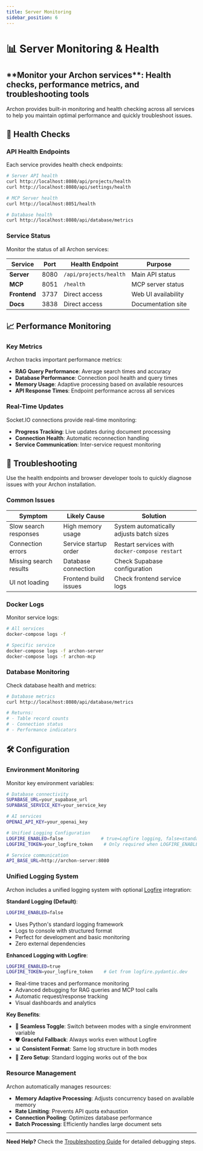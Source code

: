 ```yaml
---
title: Server Monitoring
sidebar_position: 6
---
```



# 📊 Server Monitoring & Health

<div className="hero hero--primary">
  <div className="container">
    <h2 className="hero__subtitle">
      **Monitor your Archon services**: Health checks, performance metrics, and troubleshooting tools
    </h2>
  </div>
</div>

Archon provides built-in monitoring and health checking across all services to help you maintain optimal performance and quickly troubleshoot issues.

## 🏥 Health Checks

### API Health Endpoints

Each service provides health check endpoints:

```bash
# Server API health
curl http://localhost:8080/api/projects/health
curl http://localhost:8080/api/settings/health

# MCP Server health  
curl http://localhost:8051/health

# Database health
curl http://localhost:8080/api/database/metrics
```

### Service Status

Monitor the status of all Archon services:

| Service | Port | Health Endpoint | Purpose |
|---------|------|----------------|---------|
| **Server** | 8080 | `/api/projects/health` | Main API status |
| **MCP** | 8051 | `/health` | MCP server status |
| **Frontend** | 3737 | Direct access | Web UI availability |
| **Docs** | 3838 | Direct access | Documentation site |

## 📈 Performance Monitoring

### Key Metrics

Archon tracks important performance metrics:

- **RAG Query Performance**: Average search times and accuracy
- **Database Performance**: Connection pool health and query times
- **Memory Usage**: Adaptive processing based on available resources
- **API Response Times**: Endpoint performance across all services

### Real-Time Updates

Socket.IO connections provide real-time monitoring:

- **Progress Tracking**: Live updates during document processing
- **Connection Health**: Automatic reconnection handling
- **Service Communication**: Inter-service request monitoring

## 🔧 Troubleshooting

<Admonition type="tip" title="Quick Debugging">
Use the health endpoints and browser developer tools to quickly diagnose issues with your Archon installation.
</Admonition>

### Common Issues

| Symptom | Likely Cause | Solution |
|---------|--------------|----------|
| Slow search responses | High memory usage | System automatically adjusts batch sizes |
| Connection errors | Service startup order | Restart services with `docker-compose restart` |
| Missing search results | Database connection | Check Supabase configuration |
| UI not loading | Frontend build issues | Check frontend service logs |

### Docker Logs

Monitor service logs:

```bash
# All services
docker-compose logs -f

# Specific service
docker-compose logs -f archon-server
docker-compose logs -f archon-mcp
```

### Database Monitoring

Check database health and metrics:

```bash
# Database metrics
curl http://localhost:8080/api/database/metrics

# Returns:
# - Table record counts
# - Connection status
# - Performance indicators
```

## 🛠️ Configuration

### Environment Monitoring

Monitor key environment variables:

```bash
# Database connectivity
SUPABASE_URL=your_supabase_url
SUPABASE_SERVICE_KEY=your_service_key

# AI services
OPENAI_API_KEY=your_openai_key

# Unified Logging Configuration
LOGFIRE_ENABLED=false              # true=Logfire logging, false=standard logging
LOGFIRE_TOKEN=your_logfire_token    # Only required when LOGFIRE_ENABLED=true

# Service communication
API_BASE_URL=http://archon-server:8080
```

### Unified Logging System

Archon includes a unified logging system with optional [Logfire](https://logfire.pydantic.dev/) integration:

**Standard Logging (Default)**:
```bash
LOGFIRE_ENABLED=false
```
- Uses Python's standard logging framework
- Logs to console with structured format
- Perfect for development and basic monitoring
- Zero external dependencies

**Enhanced Logging with Logfire**:
```bash
LOGFIRE_ENABLED=true
LOGFIRE_TOKEN=your_logfire_token    # Get from logfire.pydantic.dev
```
- Real-time traces and performance monitoring
- Advanced debugging for RAG queries and MCP tool calls
- Automatic request/response tracking
- Visual dashboards and analytics

**Key Benefits**:
- 🔄 **Seamless Toggle**: Switch between modes with a single environment variable
- 🛡️ **Graceful Fallback**: Always works even without Logfire
- 📊 **Consistent Format**: Same log structure in both modes
- 🚀 **Zero Setup**: Standard logging works out of the box

### Resource Management

Archon automatically manages resources:

- **Memory Adaptive Processing**: Adjusts concurrency based on available memory
- **Rate Limiting**: Prevents API quota exhaustion
- **Connection Pooling**: Optimizes database performance
- **Batch Processing**: Efficiently handles large document sets

---

**Need Help?** Check the [Troubleshooting Guide](./troubleshooting) for detailed debugging steps.